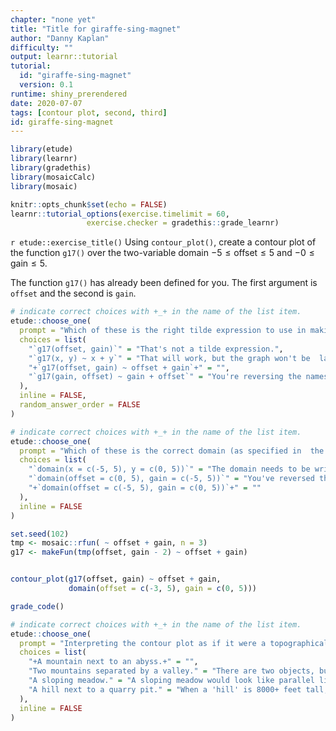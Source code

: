 ```yaml
---
chapter: "none yet"
title: "Title for giraffe-sing-magnet"
author: "Danny Kaplan"
difficulty: ""
output: learnr::tutorial
tutorial:
  id: "giraffe-sing-magnet"
  version: 0.1
runtime: shiny_prerendered
date: 2020-07-07 
tags: [contour plot, second, third]
id: giraffe-sing-magnet
---
```


```r
library(etude)
library(learnr)
library(gradethis)
library(mosaicCalc)
library(mosaic)

knitr::opts_chunk$set(echo = FALSE)
learnr::tutorial_options(exercise.timelimit = 60, 
                 exercise.checker = gradethis::grade_learnr)
```


`r etude::exercise_title()` Using `contour_plot()`, create a contour plot of the function `g17()` over the two-variable domain $-5 \leq \mbox{offset} \leq 5$ and $-0 \leq \mbox{gain} \leq 5$.

The function `g17()` has already been defined for you. The first argument is `offset` and the second is `gain`.


```r
# indicate correct choices with +_+ in the name of the list item.
etude::choose_one(
  prompt = "Which of these is the right tilde expression to use in making the plot?",
  choices = list(
    "`g17(offset, gain)`" = "That's not a tilde expression.",
    "`g17(x, y) ~ x + y`" = "That will work, but the graph won't be  labeled with the correct variable names `offset` and `gain`.",
    "+`g17(offset, gain) ~ offset + gain`+" = "",
    "`g17(gain, offset) ~ gain + offset`" = "You're reversing the names of  the arguments, which is going to create confusion for  the person looking at the graph. The problem statement specified that `offset` is the first argument and `gain` the second."
  ),
  inline = FALSE,
  random_answer_order = FALSE
)
```

```r
# indicate correct choices with +_+ in the name of the list item.
etude::choose_one(
  prompt = "Which of these is the correct domain (as specified in  the problem statement)?",
  choices = list(
    "`domain(x = c(-5, 5), y = c(0, 5))`" = "The domain needs to be written in terms of the variable names appearing on the right side of the tilde expression.",
    "`domain(offset = c(0, 5), gain = c(-5, 5))`" = "You've reversed the things from the problem statement.",
    "+`domain(offset = c(-5, 5), gain = c(0, 5))`+" = ""
  ),
  inline = FALSE
)
```


```r
set.seed(102)
tmp <- mosaic::rfun( ~ offset + gain, n = 3)
g17 <- makeFun(tmp(offset, gain - 2) ~ offset + gain)
```

```r

```

```r
contour_plot(g17(offset, gain) ~ offset + gain, 
             domain(offset = c(-3, 5), gain = c(0, 5)))
```

```r
grade_code()
```


```r
# indicate correct choices with +_+ in the name of the list item.
etude::choose_one(
  prompt = "Interpreting the contour plot as if it were a topographical map of a geographical area, and with the units of the output being 1000s of feet and the units of each variable being miles, which of these is the best description of the landscape?",
  choices = list(
    "+A mountain next to an abyss.+" = "",
    "Two mountains separated by a valley." = "There are two objects, but one of them is negative, hardly a mountain.",
    "A sloping meadow." = "A sloping meadow would look like parallel lines in a topographical map.",
    "A hill next to a quarry pit." = "When a 'hill' is 8000+ feet tall, it deserves to be called a mountain."
  ),
  inline = FALSE
)
```




